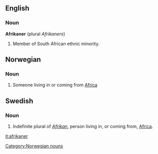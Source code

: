 ==English==
=== Noun ===
'''Afrikaner''' (plural ''Afrikaners'')

# Member of South African ethnic minority.

==Norwegian==
===Noun===
[[Category:Norwegian nouns]]
{{no-noun-m2}}
#Someone living in or coming from [[Africa]]

==Swedish==
===Noun===

#Indefinite plural of ''[[Afrikan]]'', person living in, or coming from, [[Africa]].

[[it:afrikaner]]